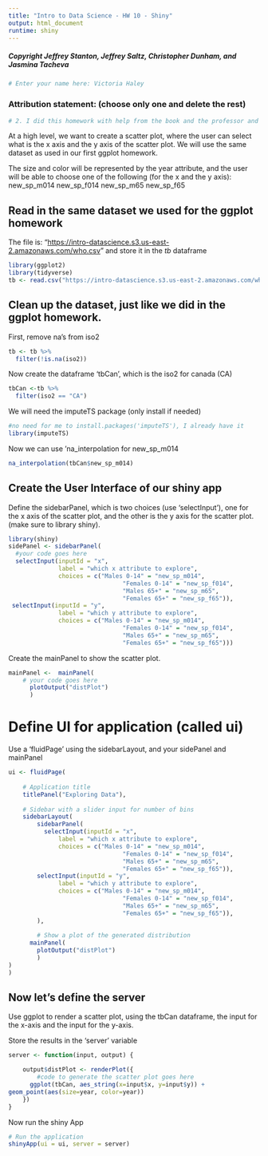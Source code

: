 ```yaml
---
title: "Intro to Data Science - HW 10 - Shiny"
output: html_document
runtime: shiny
---
```


##### Copyright Jeffrey Stanton, Jeffrey Saltz, Christopher Dunham, and Jasmina Tacheva

```r
# Enter your name here: Victoria Haley
```

### Attribution statement: (choose only one and delete the rest)

```r
# 2. I did this homework with help from the book and the professor and these Internet sources: https://stackoverflow.com/questions/55070411/shinyapp-scatterplot-displays-only-one-point
```

At a high level, we want to create a scatter plot, where the user can select what is the x axis and the y axis of the scatter plot. We will use the same dataset as used in our first ggplot homework.

The size and color will be represented by the year attribute, and the user will be able to choose one of the following (for the x and the y axis): new_sp_m014 new_sp_f014 new_sp_m65 new_sp_f65

## Read in the same dataset we used for the ggplot homework

The file is: "<https://intro-datascience.s3.us-east-2.amazonaws.com/who.csv>" and store it in the *tb* dataframe

```r
library(ggplot2)
library(tidyverse)
tb <- read.csv("https://intro-datascience.s3.us-east-2.amazonaws.com/who.csv")
```

## Clean up the dataset, just like we did in the ggplot homework.

First, remove na's from iso2

```r
tb <- tb %>% 
  filter(!is.na(iso2))
```

Now create the dataframe 'tbCan', which is the iso2 for canada (CA)

```r
tbCan <-tb %>%
  filter(iso2 == "CA")
```

We will need the imputeTS package (only install if needed)

```r
#no need for me to install.packages('imputeTS'), I already have it
library(imputeTS)
```

Now we can use 'na_interpolation for new_sp_m014

```r
na_interpolation(tbCan$new_sp_m014)
```

## Create the User Interface of our shiny app

Define the sidebarPanel, which is two choices (use 'selectInput'), one for the x axis of the scatter plot, and the other is the y axis for the scatter plot. (make sure to library shiny).

```r
library(shiny)
sidePanel <- sidebarPanel(
  #your code goes here
  selectInput(inputId = "x",
              label = "which x attribute to explore", 
              choices = c("Males 0-14" = "new_sp_m014",
                                "Females 0-14" = "new_sp_f014",
                                "Males 65+" = "new_sp_m65",
                                "Females 65+" = "new_sp_f65")),
 selectInput(inputId = "y",
              label = "which y attribute to explore", 
              choices = c("Males 0-14" = "new_sp_m014",
                                "Females 0-14" = "new_sp_f014",
                                "Males 65+" = "new_sp_m65",
                                "Females 65+" = "new_sp_f65")))
```

Create the mainPanel to show the scatter plot.

```r
mainPanel <-  mainPanel(
    # your code goes here
      plotOutput("distPlot")  
      )
```

# Define UI for application (called ui)

Use a 'fluidPage' using the sidebarLayout, and your sidePanel and mainPanel

```r
ui <- fluidPage(
  
    # Application title
    titlePanel("Exploring Data"),
    
    # Sidebar with a slider input for number of bins 
    sidebarLayout(
        sidebarPanel(
          selectInput(inputId = "x",
              label = "which x attribute to explore", 
              choices = c("Males 0-14" = "new_sp_m014",
                                "Females 0-14" = "new_sp_f014",
                                "Males 65+" = "new_sp_m65",
                                "Females 65+" = "new_sp_f65")),
        selectInput(inputId = "y",
              label = "which y attribute to explore", 
              choices = c("Males 0-14" = "new_sp_m014",
                                "Females 0-14" = "new_sp_f014",
                                "Males 65+" = "new_sp_m65",
                                "Females 65+" = "new_sp_f65")),
        ),
    
        # Show a plot of the generated distribution
      mainPanel(
        plotOutput("distPlot")
        )
)
)
```

## Now let's define the server

Use ggplot to render a scatter plot, using the tbCan dataframe, the input for the x-axis and the input for the y-axis.

Store the results in the 'server' variable

```r

server <- function(input, output) {

    output$distPlot <- renderPlot({
        #code to generate the scatter plot goes here
      ggplot(tbCan, aes_string(x=input$x, y=input$y)) +
geom_point(aes(size=year, color=year))
    })
}

```

Now run the shiny App

```r
# Run the application 
shinyApp(ui = ui, server = server)
```
